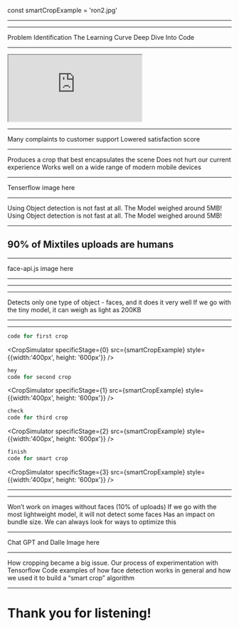 
const smartCropExample = 'ron2.jpg'

<MLModalLoader/>
<IntroSlide showDetections={false} />

---

<IntroSlide showDetections={true} />

---

<SlideLayout title='Agenda' direction='column'>
  <AnimatedBulletList>
    <span>Problem Identification</span>
    <span>The Learning Curve </span>
    <span> Deep Dive Into Code </span>
  </AnimatedBulletList>
</SlideLayout>

---

<SlideLayout title=''>
  <iframe style={{ width: '85vw', height: '75vh'}} src="https://www.mixtiles.com/photos" title="Mixtiles Tile Picker"></iframe>
</SlideLayout>

---

<SlideLayout title='Users ended up getting tiles that were not cropped appropriately at all.' direction='column'>
  <AnimatedBulletList>
    <span>Many complaints to customer support </span>
    <span>Lowered satisfaction score </span>
  </AnimatedBulletList>
</SlideLayout>

---

<SlideLayout title='Smart Crop' direction='column'>
  <AnimatedBulletList>
    <span>Produces a crop that best encapsulates the scene </span>
    <span>Does not hurt our current experience </span>
    <span> Works well on a wide range of modern mobile devices </span>
  </AnimatedBulletList>
</SlideLayout>

---

<SlideLayout title='Tensorflow'>
Tenserflow image here
</SlideLayout>

---

<SlideLayout title='Tensorflow Summary' direction='column'>
   <AnimatedBulletList>
    <span>  Using Object detection is not fast at all. </span>
    <span>The Model weighed around 5MB! </span>
    <span>  Using Object detection is not fast at all. </span>
    <span>The Model weighed around 5MB! </span>
      </AnimatedBulletList>
</SlideLayout>

---

## 90% of Mixtiles uploads are humans

---

<SlideLayout title='face-api.js'>
face-api.js image here
</SlideLayout>

---

<FaceDetectionSlide />

---

<SlideLayout title='Fade Detection Code examples'>

</SlideLayout>

---

<SlideLayout title='face-api.js Summary' direction='column'>
   <AnimatedBulletList>
    <span>Detects only one type of object - faces, and it does it very well</span>
    <span>If we go with the tiny model, it can weigh as light as 200KB </span>
      </AnimatedBulletList>
</SlideLayout>

---

<SimulatorSlide />

---

<CodeSurferColumns>

<Step>

```js
code for first crop
```

<CropSimulator specificStage={0} src={smartCropExample} style={{width:'400px', height: '600px'}} />

</Step>

<Step>

```js 2
hey
code for second crop
```

<CropSimulator specificStage={1} src={smartCropExample} style={{width:'400px', height: '600px'}} />

</Step>

<Step>

```js 2
check
code for third crop
```

<CropSimulator specificStage={2} src={smartCropExample} style={{width:'400px', height: '600px'}} />

</Step>

<Step>

```js 2
finish
code for smart crop
```

<CropSimulator specificStage={3}  src={smartCropExample} style={{width:'400px', height: '600px'}} />

</Step>

</CodeSurferColumns>

---

<GoodCropBadCropSlide />

---

<SlideLayout title='Room for improvements' direction='column'>
  <AnimatedBulletList>
    <span>Won’t work on images without faces (10% of uploads) </span>
    <span>If we go with the most lightweight model, it will not detect some faces </span>
    <span>Has an impact on bundle size. We can always look for ways to optimize this </span>
  </AnimatedBulletList>
</SlideLayout>

---

<SlideLayout title='A glimpse Into The Future'>
Chat GPT and Dalle Image here
</SlideLayout>

---

<SlideLayout title='Summary' direction='column'>
   <AnimatedBulletList>
    <span>How cropping became a big issue. </span>
    <span>Our process of experimentation with Tensorflow </span>
    <span>Code examples of how face detection works in general and how we used it to build a “smart crop” algorithm </span>
   </AnimatedBulletList>
</SlideLayout>

---

# Thank you for listening!